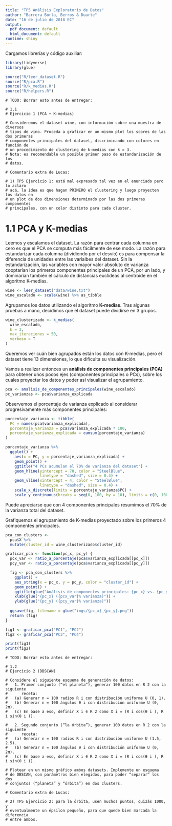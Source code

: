 ```yaml
---
title: "TP5 Análisis Exploratorio de Datos"
author: "Barrera Borla, Berros & Duarte"
date: "16 de julio de 2018 EC"
output:
  pdf_document: default
  html_document: default
runtime: shiny
---
```


Cargamos librerías y código auxiliar:

```r
library(tidyverse)
library(glue)

source("R/leer_dataset.R")
source("R/pca.R")
source("R/k_medias.R")
source("R/helpers.R")
```

```
# TODO: Borrar esto antes de entregar:

# 1.1
# Ejercicio 1 (PCA + K-medias)

# Consideremos el dataset wine, con información sobre una muestra de diversos
# tipos de vino. Proceda a graficar en un mismo plot los scores de las dos primeras
# componentes principales del dataset, discriminando con colores en función de
# un procedimiento de clustering de k-medias con k = 3.
# Nota: es recomendable un posible primer paso de estandarización de los
# datos.

# Comentario extra de Lucas:

# 1) TP5 Ejercicio 1: está mal expresado tal vez en el enunciado pero lo aclaro
# acá, la idea es que hagan PRIMERO el clustering y luego proyecten los datos en
# un plot de dos dimensiones determinado por las dos primeras componentes
# principales, con un color distinto para cada cluster.
```

# 1.1 PCA y K-medias

Leemos y escalamos el dataset. La razón para centrar cada columna en cero es
que el PCA se computa más fácilmente de ese modo. La razón para estandarizar
cada columna (dividiendo por el desvío) es para compensar la diferencia
de unidades entre las varialbes del dataset. Sin la estandarización, las
variables con mayor valor absoluto de varianza cooptarían los primeros
componentes principales de un PCA, por un lado, y dominarían también el cálculo
de distancias euclídeas al centroide en el algoritmo K-medias.

```r
wine <- leer_dataset("data/wine.txt")
wine_escalado <- scale(wine) %>% as_tibble
```

Agrupamos los datos utilizando el algoritmo **K-medias**. Tras algunas pruebas
a mano, decidimos que el dataset puede dividirse en 3 grupos.

```r
wine_clusterizado <- k_medias(
  wine_escalado,
  k = 3,
  max_iteraciones = 50,
  verboso = T
)
```

Queremos ver cuán bien agrupados están los datos con K-medias, pero
el dataset tiene 13 dimensiones, lo que dificulta su visualización.

Vamos a realizar entonces un **análisis de componentes principales (PCA)** para
obtener unos pocos ejes (componentes principales o PCs), sobre los cuales
proyectar los datos y poder así visualizar el agrupamiento.

```r
pca <- analisis_de_componentes_principales(wine_escalado)
pc_varianzas <- pca$varianza_explicada
```

Observemos el porcentaje de varianza explicado al considerar progresivamente más
componentes principales:

```r
porcentaje_varianza <- tibble(
  PC = names(pca$varianza_explicada),
  porcentaje_varianza = pca$varianza_explicada * 100,
  porcentaje_varianza_explicada = cumsum(porcentaje_varianza)
)

porcentaje_varianza %>%
  ggplot() +
    aes(x = PC, y = porcentaje_varianza_explicada) +
    geom_point() +
    ggtitle("4 PCs acumulan el 70% de varianza del dataset") +
    geom_hline(yintercept = 70, color = "SteelBlue",
               linetype = "dashed", size = 0.4) +
    geom_vline(xintercept = 4, color = "SteelBlue",
               linetype = "dashed", size = 0.4) +
    scale_x_discrete(limits = porcentaje_varianza$PC) +
    scale_y_continuous(breaks = seq(0, 100, by = 10), limits = c(0, 100))
```

Puede apreciarse que con 4 componentes principales resumimos el 70% de la
varianza total del dataset.

Grafiquemos el agrupamiento de K-medias proyectado sobre los primeros 4
componentes principales.

```r
pca_con_clusters <-
  pca$X %>% 
  mutate(cluster_id = wine_clusterizado$cluster_id)

graficar_pca <- function(pc_x, pc_y) {
  pcx_var <- ratio_a_porcentaje(pca$varianza_explicada[[pc_x]])
  pcy_var <- ratio_a_porcentaje(pca$varianza_explicada[[pc_y]])

  fig <- pca_con_clusters %>%
    ggplot() +
    aes_string(x = pc_x, y = pc_y, color = "cluster_id") +
    geom_point() +
    ggtitle(glue("Análisis de componentes principales: {pc_x} vs. {pc_y}")) +
    xlab(glue("{pc_x} ({pcx_var}% varianza)")) +
    ylab(glue("{pc_y} ({pcy_var}% varianza)"))
  
  ggsave(fig, filename = glue("imgs/{pc_x}_{pc_y}.png"))
  return (fig)
}

fig1 <- graficar_pca("PC1", "PC2")
fig2 <- graficar_pca("PC3", "PC4")

print(fig1)
print(fig2)
```

```
# TODO: Borrar esto antes de entregar:

# 1.2
# Ejercicio 2 (DBSCAN)

# Considere el siguiente esquema de generación de datos:
#   1. Primer conjunto (“el planeta”), generar 100 datos en R 2 con la siguiente
#      receta:
#   (a) Generar n = 100 radios R i con distribución uniforme U (0, 1).
#   (b) Generar n = 100 ángulos θ i con distribución uniforme U (0, 2π).
#   (c) En base a eso, definir X i ∈ R 2 como X i = (R i cos(θ i ), R i sin(θ i )).

#   2. Segundo conjunto (“la órbita”), generar 100 datos en R 2 con la siguiente
#      receta:
#   (a) Generar n = 100 radios R i con distribución uniforme U (1.5, 2.5).
#   (b) Generar n = 100 ángulos θ i con distribución uniforme U (0, 2π).
#   (c) En base a eso, definir X i ∈ R 2 como X i = (R i cos(θ i ), R i sin(θ i )).

# Plotear en un mismo gráfico ambos datasets. Implemente un esquema
# de DBSCAN, con parámetros bien elegidos, para poder “separar” los dos
# conjuntos (“planeta” y “órbita”) en dos clusters.

# Comentario extra de Lucas:

# 2) TP5 Ejercicio 2: para la órbita, usen muchos puntos, quizás 1000, y
# eventualmente un épsilon pequeño, para que quede bien marcada la diferencia
# entre ambos.
```